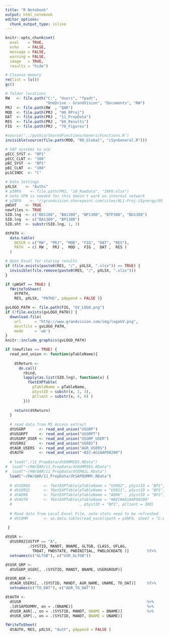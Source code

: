 ```yaml
---
title: "R Notebook"
output: html_notebook
editor_options: 
  chunk_output_type: inline
---
```


```r
knitr::opts_chunk$set(
  eval    = TRUE,
  echo    = FALSE,
  message = FALSE,
  warning = FALSE,
  image   = TRUE,
  results = "hide")

# Cleanse memory
rm(list = ls())
gc()

# folder locations
RW   <- file.path("C:", "Users", "fpadt", 
                  "OneDrive - GrandVision", "Documents", "RW")
PRJ  <- file.path(RW  , "QAR")
MOD  <- file.path(PRJ , "00_RProj")
DAT  <- file.path(PRJ , "11_PrepData")
RES  <- file.path(PRJ , "60_Results")
FIG  <- file.path(PRJ , "70_Figures")

#source('../pythia/SharedFunctions/GenericFunctions.R')
invisible(source(file.path(MOD, "00_Global", "iSynGeneral.R")))

# SAP systems to use
pECC_SYST <- "RP1"
pECC_CLNT <- "300"
pBI_SYST  <- "BP1"
pBI_CLNT  <- "300"
pLGCINDC  <- "C"

# Data Settings
pXLSX    <- "Auths" 
# pINFO    <- file.path(PRJ, "10_RawData", "INFO.xlsx") 
# note VPN is needed for this doesn't work on internal network
# pINFO    <- "//grandvision.sharepoint.com/sites/NL1-Proj-iSynergy/05_CoE/90%20BI/INFOtst.xlsx"
pWSHT    <- TRUE
newfiles <- TRUE
SID.lng  <- c("BD1100", "BA1300", "BP1300", "BTP300", "BU1300")
SID.lng  <- c("BA1300", "BP1300")
SID.sht  <- substr(SID.lng, 1, 3)

dtPATH <- 
  data.table(
    DESCR = c("RW", "PRJ", "MOD", "FIG", "DAT", "RES"),
    PATH  = c( RW ,  PRJ ,  MOD ,  FIG ,  DAT ,  RES )
  )

# Open Excel for storing results
if (file.exists(paste0(RES, "/", pXLSX, ".xlsx")) == TRUE) {
  invisible(file.remove(paste0(RES, "/", pXLSX, ".xlsx")))
}

if (pWSHT == TRUE) {
  fWriteToSheet(
    dtPATH, 
    RES, pXLSX, "PATHS", pAppend = FALSE )}

gvLOGO_PATH <- file.path(FIG, "GV_LOGO.png") 
if (!file.exists(gvLOGO_PATH)) {
  download.file(
    url      = "http://www.grandvision.com/img/logoGV.png",
    destfile = gvLOGO_PATH,
    mode     = 'wb')
}
knitr::include_graphics(gvLOGO_PATH)

if (newfiles == TRUE) {
  read_and_union <- function(pTableName){
    
    dtReturn <- 
      do.call(
        rbind,
        lapply(as.list(SID.lng), function(x) {
          fGetEXPTable(
            pTableName = pTableName,
            pSystID = substr(x, 1, 3),
            pClient = substr(x, 4, 6) )
        }))
    
    return(dtReturn)
  }
  
  # read data from MS Access extract
  dtUSGRP      <- read_and_union("USGRP")
  dtUSGRPT     <- read_and_union("USGRPT")
  dtUSGRP_USER <- read_and_union("USGRP_USER")
  dtUSR02      <- read_and_union("USR02")  
  dtAGR_USERS  <- read_and_union("AGR_USERS")
  dtAUTH       <- read_and_union("~BIC~AG1AAPD0200")
  
  # load("./11_PrepData/dtDUMMIES.RData")
#  load("~/RW/QAR/11_PrepData/dtDUMMIES.RData")
#  load("~/RW/QAR/11_PrepData/dtEMAIL.RData")
  load("~/RW/QAR/11_PrepData/dtSAPDUMMY.RData")  
  
  # dtUSR02      <- fGetEXPTable(pTableName = "USR02", pSystID = "BP1", pClient = 300)
  # dtUSR21      <- fGetEXPTable(pTableName = "USR21", pSystID = "BP1", pClient = 300)  
  # dtADR6       <- fGetEXPTable(pTableName = "ADR6" , pSystID = "BP1", pClient = 300)  
  # dtAUTH       <- fGetEXPTable(pTableName = "#BIC#AG1AAPD0200"
  #                              , pSystID = "BP1", pClient = 300)  
  
  # Read data from Local Excel File, note stats need to be refreshed
  # dtCOMM       <- as.data.table(read_excel(path = pINFO, sheet = "C.OMMENT"))
  
 } 

```

```r
dtUSR <- 
  dtUSR02[USTYP == "A", 
          .(SYSTID, MANDT, BNAME, GLTGB, CLASS, UFLAG,
            TRDAT, PWDSTATE, PWDINITIAL, PWDLOCKDATE )]        %T>%
  setnames(c("GLTGB"), c("USR_GLTGB"))

dtUSR_GRP <- 
  dtUSGRP_USER[, .(SYSTID, MANDT, BNAME, USERGROUP)]

dtUSR_AGR <- 
  dtAGR_USERS[, .(SYSTID, MANDT, AGR_NAME, UNAME, TO_DAT)]     %T>%
  setnames(c("TO_DAT"), c("AGR_TO_DAT"))

dtAUTH <- 
  dtUSR                                                        %>%
  .[dtSAPDUMMY, on = .(BNAME)]                                 %>%
  dtUSR_AGR[., on = .(SYSTID, MANDT, UNAME = BNAME)]           %>%
  dtUSR_GRP[., on = .(SYSTID, MANDT, BNAME = UNAME)]

fWriteToSheet(
  dtAUTH, RES, pXLSX, "Auth", pAppend = FALSE )

```

